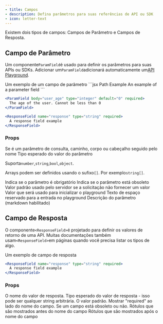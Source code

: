 ```yaml
---
- title: Campos
- description: Defina parâmetros para suas referências de API ou SDK
- icon: letter-text
---
```


Existem dois tipos de campos: Campos de Parâmetro e Campos de Resposta.

## Campo de Parâmetro

Um componente`ParamField`é usado para definir os parâmetros para suas APIs ou SDKs. Adicionar um`ParamField`adicionará automaticamente um[API Playground](/pt-BR/api-playground/overview).

<ParamField path="param" type="string" required>
  Um exemplo de um campo de parâmetro
</ParamField>

<RequestExample>
  ```jsx Path Example
  <ParamField path="param" type="string">
    An example of a parameter field
  </ParamField>
  ```

  ```jsx Body Example
  <ParamField body="user_age" type="integer" default="0" required>
    The age of the user. Cannot be less than 0
  </ParamField>
  ```

  ```jsx Response Example
  <ResponseField name="response" type="string" required>
    A response field example
  </ResponseField>
  ```
</RequestExample>

### Props

<ParamField body="query, path, body, or header" type="string">
  Se é um parâmetro de consulta, caminho, corpo ou cabeçalho seguido pelo nome
</ParamField>

<ParamField body="type" type="string">
  Tipo esperado do valor do parâmetro

  Suporta`number`,`string`,`bool`,`object`.

  Arrays podem ser definidos usando o sufixo`[]`. Por exemplo`string[]`.
</ParamField>

<ParamField body="required" type="boolean">
  Indica se o parâmetro é obrigatório
</ParamField>

<ParamField body="deprecated" type="boolean">
  Indica se o parâmetro está obsoleto
</ParamField>

<ParamField body="default" type="string">
  Valor padrão usado pelo servidor se a solicitação não fornecer um valor
</ParamField>

<ParamField body="initialValue" type="any">
  Valor que será usado para inicializar o playground
</ParamField>

<ParamField body="placeholder" type="string">
  Texto de espaço reservado para a entrada no playground
</ParamField>

<ParamField body="children" type="string">
  Descrição do parâmetro (markdown habilitado)
</ParamField>

## Campo de Resposta

O componente`<ResponseField>`é projetado para definir os valores de retorno de uma API. Muitas documentações também usam`<ResponseField>`em páginas quando você precisa listar os tipos de algo.

<ResponseField name="response" type="string" required>
  Um exemplo de campo de resposta
</ResponseField>

```jsx
<ResponseField name="response" type="string" required>
  A response field example
</ResponseField>
```

### Props

<ResponseField name="name" type="string" required>
  O nome do valor de resposta.
</ResponseField>

<ResponseField name="type" type="string" required>
  Tipo esperado do valor de resposta - isso pode ser qualquer string arbitrária.
</ResponseField>

<ResponseField name="default" type="string">
  O valor padrão.
</ResponseField>

<ResponseField name="required" type="boolean">
  Mostrar "required" ao lado do nome do campo.
</ResponseField>

<ResponseField name="deprecated" type="boolean">
  Se um campo está obsoleto ou não.
</ResponseField>

<ResponseField name="pre" type="string[]">
  Rótulos que são mostrados antes do nome do campo
</ResponseField>

<ResponseField name="post" type="string[]">
  Rótulos que são mostrados após o nome do campo
</ResponseField>
